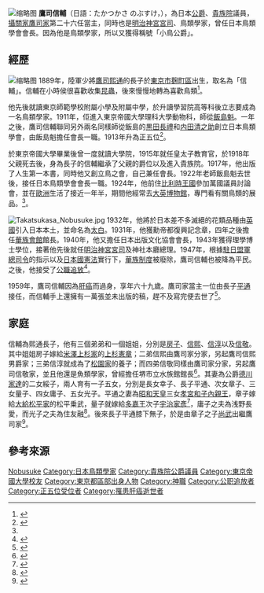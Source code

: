 [[File:Nobusuke_Takatsukasa.jpg|缩略图]]
'''鷹司信輔'''（日語：たかつかさ のぶすけ，{{Bd|1889年|4月29日|1959年|2月1日|Takatsukasa Nobusuke}}），為日本[[公爵|公爵]]、[[貴族院|貴族院]]議員，[[攝關家|攝關家]][[鷹司家|鷹司家]]第二十六任當主，同時也是[[明治神宮|明治神宮]][[宮司|宮司]]、鳥類學家，曾任日本鳥類學會會長。因為他是鳥類學家，所以又獲得稱號「小鳥公爵」。
== 經歷 ==
[[File:Takatsukasa_Nobusuke_with_his_family.JPG|缩略图]]
1889年，陸軍少將[[鷹司熙通|鷹司熙通]]的長子於[[東京市|東京市]][[麹町區|麹町區]]出生，取名為「信輔」。信輔在小時侯很喜歡收集[[昆蟲|昆蟲]]，後來慢慢地轉為喜歡鳥類<ref name="#1">{{cite news |author1=Weblio辞書 |title=鷹司信輔 |url=https://www.weblio.jp/content/%E9%B7%B9%E5%8F%B8%E4%BF%A1%E8%BC%94 |accessdate=2020-11-07 |archive-date=2020-11-13 |archive-url=https://web.archive.org/web/20201113062924/https://www.weblio.jp/content/%E9%B7%B9%E5%8F%B8%E4%BF%A1%E8%BC%94 |dead-url=no }}</ref>。

他先後就讀東京師範學校附屬小學及附屬中學，於升讀學習院高等科後立志要成為一名鳥類學家。1911年，佢進入東京帝國大學理科大學動物科，師從[[飯島魁|飯島魁]]。一年之後，鷹司信輔聯同另外兩名同樣師從飯島的[[黒田長禮|黒田長禮]]和[[内田清之助|内田清之助]]創立日本鳥類學會，由飯島魁擔任會長一職。1913年升為正五位<ref>{{Cite news |url=http://ornithology.jp/aboutOSJ.html |title=日本鳥学会 |publisher=日本鳥類學會 |accessdate=2020-11-07 |archive-date=2020-11-07 |archive-url=https://web.archive.org/web/20201107071446/http://ornithology.jp/aboutOSJ.html |dead-url=no }}</ref>。

於東京帝國大學畢業後曾一度就讀大學院，1915年就任皇太子教育官，於1918年父親死去後，身為長子的信輔繼承了父親的爵位以及進入貴族院。1917年，他出版了人生第一本書，同時他又創立鳥之會，自己兼任會長。1922年老師飯島魁去世後，接任日本鳥類學會會長一職。1924年，他前住[[比利時王國|比利時王國]]參加萬國議員討論會，並在[[歐洲|歐洲]]生活了接近一年半，期間他經常去[[大英博物館|大英博物館]]，專門看有關鳥類的展品。<ref name="#1"/>。

[[File:Takatsukasa_Nobusuke.jpg|thumb]]
1932年，他將於日本差不多滅絕的花類品種由[[英國|英國]]引入日本本土，並命名為[[太白_(花類)|太白]]。1931年，他獲勳帝都復興記念章，四年之後擔任[[華族會館|華族會館]]館長。1940年，他又擔任日本出版文化協會會長，1943年獲得理學博士學位，接著他先後就任[[明治神宮|明治神宮]][[宮司|宮司]]及神社本廳總理。1947年，根據[[駐日盟軍總司令|駐日盟軍總司令]]的指示以及[[日本國憲法|日本國憲法]]實行下，[[華族制度|華族制度]]被廢除，鷹司信輔也被降為平民。之後，他接受了[[公職追放|公職追放]]<ref>{{cite web |author1=總理廳官房監査課 |title=公職追放之事項 |url=https://dl.ndl.go.jp/info:ndljp/pid/1276156 |accessdate=2020-11-07 |archive-date=2020-10-30 |archive-url=https://web.archive.org/web/20201030162403/https://dl.ndl.go.jp/info:ndljp/pid/1276156 |dead-url=no }}</ref>。

1959年，鷹司信輔因為[[肝癌|肝癌]]而過身，享年六十九歲。鷹司家當主一位由長子[[鷹司平通|平通]]接任，而信輔手上還擁有一萬張並未出版的稿，趕不及寫完便去世了<ref>{{cite news |author1=20世紀日本人名事典の解説 |title=鷹司 信輔 |url=https://kotobank.jp/word/%E9%B7%B9%E5%8F%B8%20%E4%BF%A1%E8%BC%94-1648208 |accessdate=2020-11-07 |archive-date=2020-11-13 |archive-url=https://web.archive.org/web/20201113071254/https://kotobank.jp/word/%E9%B7%B9%E5%8F%B8%20%E4%BF%A1%E8%BC%94-1648208 |dead-url=no }}</ref>。

== 家庭 ==
信輔為熙通長子，他有三個弟弟和一個姐姐，分別是[[上杉房子|房子]]、[[鷹司信熙|信熙]]、[[松園信淳|信淳]]以及[[鷹司信敬|信敬]]。其中姐姐房子嫁給[[米澤上杉家|米澤上杉家]]的[[上杉憲章|上杉憲章]]；二弟信熙由鷹司家分家，另起鷹司信熙男爵家；三弟信淳就成為了[[松園家|松園家]]的養子；而四弟信敬同樣由鷹司家分家，另起鷹司信敬家，並且他還是魚類學家，曾經擔任堺市立水族館館長<ref>{{cite news |author1=和館 |title=鷹司家 直球感想文 |url=http://easthall.blog.jp/archives/16126930.html}}</ref>。其妻為公爵[[德川家達|德川家達]]的二女綏子，兩人育有一子五女，分別是長女幸子、長子平通、次女章子、三女量子、四女庸子、五女光子。平通之妻為[[昭和天皇|昭和天皇]]三女[[鷹司和子|孝宮和子內親王]]，章子嫁給[[大給松平家|大給松平家]]的松平乗武，量子就嫁給[[多嘉王|多嘉王]]次子[[宇治家彥|宇治家彥]]<ref>{{cite web |author1=親 王 ・ 諸 王 略 傳 |title=『 親 王 ・ 諸 王 略 傳 』 　　家 ［家彦］ |url=http://nss.o.oo7.jp/ssr/1k1/ka102001.html |accessdate=2020-11-07 |archive-date=2020-10-23 |archive-url=https://web.archive.org/web/20201023045805/http://nss.o.oo7.jp/ssr/1k1/ka102001.html |dead-url=no }}</ref>，庸子之夫為浅野長愛，而光子之夫為住友融<ref>{{cite news |author1=韓國歷史夢想樂園- udn城市 |title=鷹司熙通及信輔家族成員 |url=http://city.udn.com/52669/3747830 |accessdate=2020-11-07}}</ref>。後來長子平通膝下無子，於是由章子之子[[鷹司尚武|尚武]]出繼鷹司家<ref>{{cite news |author1=経團連 |title=對談 鷹司尚武 × 山口昌紀 |url=https://www.keidanren.or.jp/journal/monthly/201310_taidan.pdf |accessdate=2020-11-07 |archive-date=2017-10-19 |archive-url=https://web.archive.org/web/20171019035352/http://www.keidanren.or.jp/journal/monthly/201310_taidan.pdf |dead-url=no }}</ref>。

== 參考來源 ==
{{Reflist}}

{{鷹司家當主}}

{{DEFAULTSORT:Takatsukasa Nobusuke}}
[[Category:鷹司家|Nobusuke]]
[[Category:日本鳥類學家|Category:日本鳥類學家]]
[[Category:貴族院公爵議員|Category:貴族院公爵議員]]
[[Category:東京帝國大學校友|Category:東京帝國大學校友]]
[[Category:東京都區部出身人物|Category:東京都區部出身人物]]
[[Category:神職|Category:神職]]
[[Category:公职追放者|Category:公职追放者]]
[[Category:正五位受位者|Category:正五位受位者]]
[[Category:罹患肝癌逝世者|Category:罹患肝癌逝世者]]